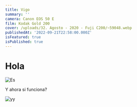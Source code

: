 ```yaml
---
title: Vigo
summary: ''
camera: Canon EOS 50 E
film: Kodak Gold 200
cover: /uploads/32. Agosto - 2020 - Fuji C200/~59048.webp
publishedAt: '2022-09-21T22:58:00.000Z'
isFeatured: true
isPublished: true
---
```


# Hola

![Es](</uploads/32. Agosto - 2020 - Fuji C200/~309212.webp> "Esta")

Y ahora si funciona?

![yy](</uploads/32. Agosto - 2020 - Fuji C200/~200523.webp> "yeyy")
